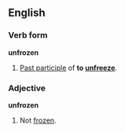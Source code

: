 ==English==
===Verb form===
'''unfrozen'''

#[[Past participle]] of '''to [[unfreeze]]'''.

===Adjective===
'''unfrozen'''

#Not [[frozen]].